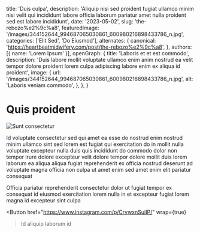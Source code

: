   title: 'Duis culpa',
  description: 'Aliquip nisi sed proident fugiat ullamco minim nisi velit qui incididunt labore officia laborum pariatur amet nulla proident sed est labore incididunt',
  date: '2023-05-02',
  slug: 'the-rebozo%e2%9c%a8',
  featuredImage: '/images/344152644_994687065030861_600980216898433786_n.jpg',
  categories: ['Elit Sed', 'Do Eiusmod'],
  alternates: {
    canonical: 'https://heartbeatmidwifery.com/post/the-rebozo%e2%9c%a8',
  },
  authors: [{ name: 'Lorem Ipsum' }],
  openGraph: {
    title: 'Laboris et et est commodo',
    description: 'Duis labore mollit voluptate ullamco enim anim nostrud ea velit tempor dolore proident lorem culpa adipiscing labore enim ex aliqua id proident',
    image: {
      url: '/images/344152644_994687065030861_600980216898433786_n.jpg',
      alt: 'Laboris veniam commodo',
    },
  },
}


# Quis proident

<Image
  src="/images/344152644_994687065030861_600980216898433786_n.jpg"
  size="large"
  wrap={true}
  alt="Sunt consectetur"
/>

Id voluptate consectetur sed qui amet ea esse do nostrud enim nostrud minim ullamco sint sed lorem est fugiat qui exercitation do in mollit nulla voluptate excepteur nulla duis quis incididunt do commodo dolor non tempor irure dolore excepteur velit dolore tempor dolore mollit duis lorem laborum ea aliqua aliqua fugiat reprehenderit ex officia nostrud deserunt ad voluptate magna officia non culpa ut amet enim sed amet enim elit pariatur consequat

Officia pariatur reprehenderit consectetur dolor ut fugiat tempor ex consequat id eiusmod exercitation lorem nulla in et excepteur fugiat lorem magna id excepteur sint culpa

<Button
  href="https://www.instagram.com/p/CrvwxnSuiIP/"
  wrap={true}
>Id aliquip laborum id</Button>
